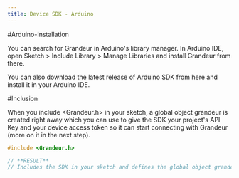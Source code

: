 ```yaml
---
title: Device SDK - Arduino
---
```


#Arduino-Installation

You can search for Grandeur in Arduino's library manager. In Arduino IDE, open Sketch > Include Library > Manage Libraries and install Grandeur from there.

You can also download the latest release of Arduino SDK from here and install it in your Arduino IDE.

#Inclusion

When you include <Grandeur.h> in your sketch, a global object grandeur is created right away which you can use to give the SDK your project's API Key and your device access token so it can start connecting with Grandeur (more on it in the next step).

```cpp
#include <Grandeur.h>

// **RESULT**
// Includes the SDK in your sketch and defines the global object grandeur.

```